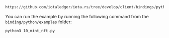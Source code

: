 ```python reference
https://github.com/iotaledger/iota.rs/tree/develop/client/bindings/python/examples/10_mint_nft.py
```

You can run the example by running the following command from the `binding/python/examples` folder:

```bash
python3 10_mint_nft.py
```
